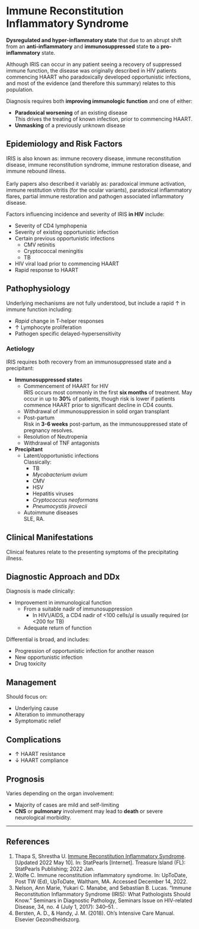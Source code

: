 # Immune Reconstitution Inflammatory Syndrome {#sec-iris}

**Dysregulated and hyper-inflammatory state** that due to an abrupt shift from an **anti-inflammatory** and **immunosuppressed** state **to** a **pro-inflammatory** state.

:::column-margin
Although IRIS can occur in any patient seeing a recovery of suppressed immune function, the disease was originally described in HIV patients commencing HAART who paradoxically developed opportunistic infections, and most of the evidence (and therefore this summary) relates to this population.
:::

Diagnosis requires both **improving immunologic function** and one of either:

* **Paradoxical worsening** of an existing disease\
This drives the treating of known infection, prior to commencing HAART.
* **Unmasking** of a previously unknown disease


## Epidemiology and Risk Factors

:::info
IRIS is also known as: immune recovery disease, immune reconstitution disease, immune reconstitution syndrome, immune restoration disease, and immune rebound illness.\
\
Early papers also described it variably as: paradoxical immune activation, immune restitution vitritis (for the ocular variants), paradoxical inflammatory flares, partial immune restoration and pathogen associated inflammatory disease.
:::

Factors influencing incidence and severity of IRIS **in HIV** include:

* Severity of CD4 lymphopenia\
* Severity of existing opportunistic infection
* Certain previous opportunistic infections
	* CMV retinitis
	* Cryptococcal meningitis
	* TB
* HIV viral load prior to commencing HAART
* Rapid response to HAART

## Pathophysiology

Underlying mechanisms are not fully understood, but include a rapid ↑ in immune function including:

* *Rapid* change in T-helper responses
* ↑ Lymphocyte proliferation
* Pathogen specific delayed-hypersensitivity


### Aetiology

IRIS requires both recovery from an immunosuppressed state and a precipitant:

* **Immunosuppressed state**s
	* Commencement of HAART for HIV\
	IRIS occurs most commonly in the first **six months** of treatment. May occur in up to **30%** of patients, though risk is lower if patients commence HAART prior to significant decline in CD4 counts.
	* Withdrawal of immunosuppression in solid organ transplant
	* Post-partum\
	Risk in **3-6 weeks** post-partum, as the immunosuppressed state of pregnancy resolves.
	* Resolution of Neutropenia
	* Withdrawal of TNF antagonists
* **Precipitant**
	* Latent/opportunistic infections\
	Classically:
		* TB
		* *Mycobacterium avium*
		* CMV
		* HSV
		* Hepatitis viruses
		* *Cryptococcus neoformans*
		* *Pneumocystis jirovecii*
	* Autoimmune diseases\
	SLE, RA.


## Clinical Manifestations

Clinical features relate to the presenting symptoms of the precipitating illness.

## Diagnostic Approach and DDx

Diagnosis is made clinically:

* Improvement in immunological function
	* From a suitable nadir of immunosuppression
		* In HIV\\/AIDS, a CD4 nadir of <100 cells/µl is usually required (or <200 for TB)
	* Adequate return of function


Differential is broad, and includes:

* Progression of opportunistic infection for another reason
* New opportunistic infection
* Drug toxicity


## Management

Should focus on:

* Underlying cause
* Alteration to immunotherapy
* Symptomatic relief


## Complications

* ↑ HAART resistance
* ↓ HAART compliance


## Prognosis

Varies depending on the organ involvement:

* Majority of cases are mild and self-limiting
* **CNS** or **pulmonary** involvement may lead to **death** or severe neurological morbidity.




---

## References

1. Thapa S, Shrestha U. [Immune Reconstitution Inflammatory Syndrome](https://www.ncbi.nlm.nih.gov/books/NBK567803/). [Updated 2022 May 10]. In: StatPearls [Internet]. Treasure Island (FL): StatPearls Publishing; 2022 Jan. 
2. Wolfe C. Immune reconstitution inflammatory syndrome. In: UpToDate, Post TW (Ed), UpToDate, Waltham, MA. Accessed December 14, 2022.
3. Nelson, Ann Marie, Yukari C. Manabe, and Sebastian B. Lucas. “Immune Reconstitution Inflammatory Syndrome (IRIS): What Pathologists Should Know.” Seminars in Diagnostic Pathology, Seminars Issue on HIV-related Disease, 34, no. 4 (July 1, 2017): 340–51. [](https://doi.org/10.1053/j.semdp.2017.04.010).
4. Bersten, A. D., & Handy, J. M. (2018). Oh’s Intensive Care Manual. Elsevier Gezondheidszorg.